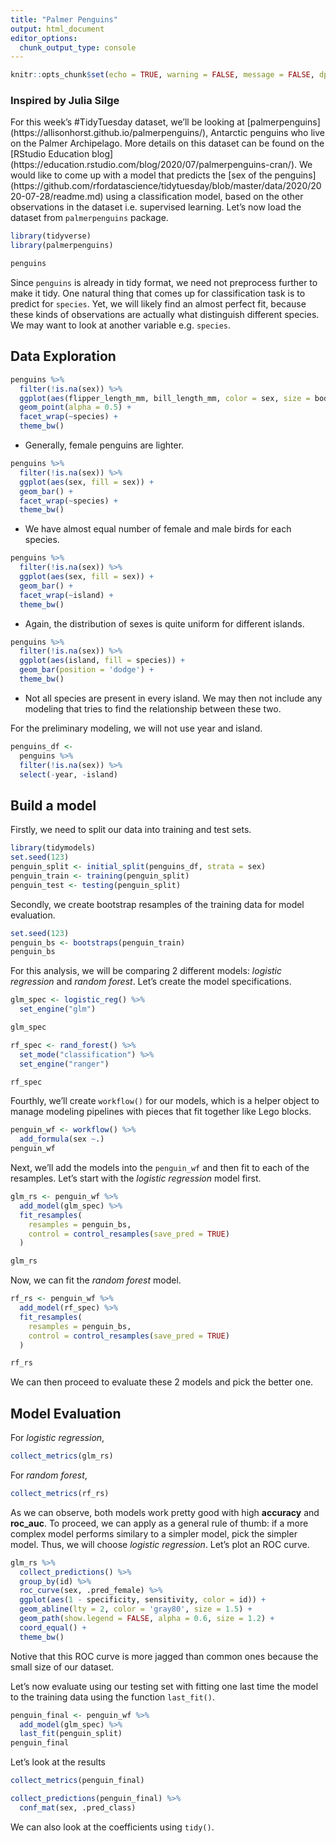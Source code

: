 ```yaml
---
title: "Palmer Penguins"
output: html_document
editor_options: 
  chunk_output_type: console
---
```


```r
knitr::opts_chunk$set(echo = TRUE, warning = FALSE, message = FALSE, dpi = 180)
```

### Inspired by Julia Silge
For this week's #TidyTuesday dataset, we'll be looking at [palmerpenguins] (https://allisonhorst.github.io/palmerpenguins/), Antarctic penguins who live on the Palmer Archipelago. More details on this dataset can be found on the [RStudio Education blog] (https://education.rstudio.com/blog/2020/07/palmerpenguins-cran/). We would like to come up with a model that predicts the [sex of the penguins] (https://github.com/rfordatascience/tidytuesday/blob/master/data/2020/2020-07-28/readme.md) using a classification model, based on the other observations in the dataset i.e. supervised learning. Let's now load the dataset from `palmerpenguins` package.

```r
library(tidyverse)
library(palmerpenguins)

penguins
```

Since `penguins` is already in tidy format, we need not preprocess further to make it tidy. One natural thing that comes up for classification task is to predict for `species`. Yet, we will likely find an almost perfect fit, because these kinds of observations are actually what distinguish different species. We may want to look at another variable e.g. `species`.

## Data Exploration
```r
penguins %>% 
  filter(!is.na(sex)) %>% 
  ggplot(aes(flipper_length_mm, bill_length_mm, color = sex, size = body_mass_g)) + 
  geom_point(alpha = 0.5) + 
  facet_wrap(~species) +
  theme_bw()
```

- Generally, female penguins are lighter.

```r
penguins %>%
  filter(!is.na(sex)) %>%
  ggplot(aes(sex, fill = sex)) +
  geom_bar() +
  facet_wrap(~species) +
  theme_bw()
```

- We have almost equal number of female and male birds for each species.

```r
penguins %>% 
  filter(!is.na(sex)) %>% 
  ggplot(aes(sex, fill = sex)) +
  geom_bar() + 
  facet_wrap(~island) + 
  theme_bw()
```

- Again, the distribution of sexes is quite uniform for different islands.

```r
penguins %>% 
  filter(!is.na(sex)) %>% 
  ggplot(aes(island, fill = species)) +
  geom_bar(position = 'dodge') +
  theme_bw()
```

- Not all species are present in every island. We may then not include any modeling that tries to find the relationship between these two.

For the preliminary modeling, we will not use year and island.
```r
penguins_df <-
  penguins %>% 
  filter(!is.na(sex)) %>% 
  select(-year, -island)
```


## Build a model

Firstly, we need to split our data into training and test sets.
```r
library(tidymodels)
set.seed(123)
penguin_split <- initial_split(penguins_df, strata = sex)
penguin_train <- training(penguin_split) 
penguin_test <- testing(penguin_split)
```

Secondly, we create bootstrap resamples of the training data for model evaluation.

```r
set.seed(123)
penguin_bs <- bootstraps(penguin_train)
penguin_bs
```

For this analysis, we will be comparing 2 different models: *logistic regression* and *random forest*. Let's create the model specifications.

```r
glm_spec <- logistic_reg() %>% 
  set_engine("glm")

glm_spec
```

```r
rf_spec <- rand_forest() %>% 
  set_mode("classification") %>% 
  set_engine("ranger")

rf_spec
```

Fourthly, we'll create `workflow()` for our models, which is a helper object to manage modeling pipelines with pieces that fit together like Lego blocks. 

```r
penguin_wf <- workflow() %>% 
  add_formula(sex ~.)
penguin_wf
```

Next, we'll add the models into the `penguin_wf` and then fit to each of the resamples. Let's start with the *logistic regression* model first.

```r
glm_rs <- penguin_wf %>% 
  add_model(glm_spec) %>% 
  fit_resamples(
    resamples = penguin_bs,
    control = control_resamples(save_pred = TRUE)
  )

glm_rs
```

Now, we can fit the *random forest* model.
```r
rf_rs <- penguin_wf %>% 
  add_model(rf_spec) %>% 
  fit_resamples(
    resamples = penguin_bs,
    control = control_resamples(save_pred = TRUE)
  )

rf_rs
```

We can then proceed to evaluate these 2 models and pick the better one.

## Model Evaluation

For *logistic regression*,
```r
collect_metrics(glm_rs)
```

For *random forest*,
```r
collect_metrics(rf_rs)
```

As we can observe, both models work pretty good with high **accuracy** and **roc_auc**. To proceed, we can apply as a general rule of thumb: if a more complex model performs similary to a simpler model, pick the simpler model. Thus, we will choose *logistic regression*. Let's plot an ROC curve.

```r
glm_rs %>% 
  collect_predictions() %>% 
  group_by(id) %>% 
  roc_curve(sex, .pred_female) %>% 
  ggplot(aes(1 - specificity, sensitivity, color = id)) +
  geom_abline(lty = 2, color = 'gray80', size = 1.5) +
  geom_path(show.legend = FALSE, alpha = 0.6, size = 1.2) + 
  coord_equal() +
  theme_bw()
```

Notive that this ROC curve is more jagged than common ones because the small size of our dataset.

Let's now evaluate using our testing set with fitting one last time the model to the training data using the function `last_fit()`.

```r
penguin_final <- penguin_wf %>% 
  add_model(glm_spec) %>% 
  last_fit(penguin_split)
penguin_final
```

Let's look at the results
```r
collect_metrics(penguin_final)
```

```r
collect_predictions(penguin_final) %>% 
  conf_mat(sex, .pred_class)
```

We can also look at the coefficients using `tidy()`.


